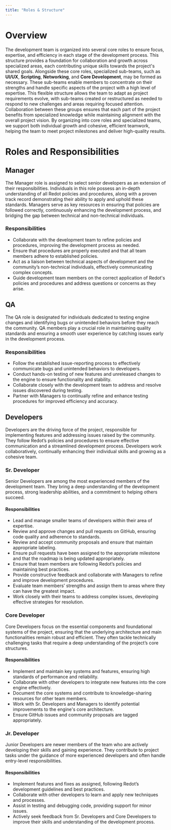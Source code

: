 ```yaml
---
title: "Roles & Structure"
---
```


# Overview
The development team is organized into several core roles to ensure focus, expertise, and efficiency in each stage of the development process. This structure provides a foundation for collaboration and growth across specialized areas, each contributing unique skills towards the project's shared goals.
Alongside these core roles, specialized sub-teams, such as **UI/UX**, **Scripting**, **Networking**, and **Core Development**, may be formed as necessary. These sub-teams enable members to concentrate on their strengths and handle specific aspects of the project with a high level of expertise.
This flexible structure allows the team to adapt as project requirements evolve, with sub-teams created or restructured as needed to respond to new challenges and areas requiring focused attention. Collaboration between these groups ensures that each part of the project benefits from specialized knowledge while maintaining alignment with the overall project vision.
By organizing into core roles and specialized teams, we support both individual growth and cohesive, efficient teamwork, helping the team to meet project milestones and deliver high-quality results.

# Roles and Responsibilities

## Manager
The  Manager role is assigned to select senior developers as an extension of their responsibilities. Individuals in this role possess an in-depth understanding of all Redot policies and procedures, along with a proven track record demonstrating their ability to apply and uphold these standards.  Managers serve as key resources in ensuring that policies are followed correctly, continuously enhancing the development process, and bridging the gap between technical and non-technical individuals.

### Responsibilities
* Collaborate with the development team to refine policies and procedures, improving the development process as needed.
* Ensure that procedures are properly executed and that all team members adhere to established policies.
* Act as a liaison between technical aspects of development and the community’s non-technical individuals, effectively communicating complex concepts.
* Guide development team members on the correct application of Redot's policies and procedures and address questions or concerns as they arise.


## QA
The  QA role is designated for individuals dedicated to testing engine changes and identifying bugs or unintended behaviors before they reach the community.  QA members play a crucial role in maintaining quality standards and ensuring a smooth user experience by catching issues early in the development process.

### Responsibilities
* Follow the established issue-reporting process to effectively communicate bugs and unintended behaviors to developers.
* Conduct hands-on testing of new features and unreleased changes to the engine to ensure functionality and stability.
* Collaborate closely with the development team to address and resolve issues discovered during testing.
* Partner with  Managers to continually refine and enhance testing procedures for improved efficiency and accuracy.

## Developers
Developers are the driving force of the project, responsible for implementing features and addressing issues raised by the community. They follow Redot’s policies and procedures to ensure effective communication and a streamlined development process. Developers work collaboratively, continually enhancing their individual skills and growing as a cohesive team.

### Sr. Developer
Senior Developers are among the most experienced members of the development team. They bring a deep understanding of the development process, strong leadership abilities, and a commitment to helping others succeed.

#### Responsibilities
* Lead and manage smaller teams of developers within their area of expertise.
* Review and approve changes and pull requests on GitHub, ensuring code quality and adherence to standards.
* Review and accept community proposals and ensure that maintain appropriate labeling.
* Ensure pull requests have been assigned to the appropriate milestone and that the roadmap is being updated appropriately.
* Ensure that team members are following Redot’s policies and maintaining best practices.
* Provide constructive feedback and collaborate with  Managers to refine and improve development procedures.
* Evaluate team members’ strengths and assign them to areas where they can have the greatest impact.
* Work closely with their teams to address complex issues, developing effective strategies for resolution.

### Core Developer
Core Developers focus on the essential components and foundational systems of the project, ensuring that the underlying architecture and main functionalities remain robust and efficient. They often tackle technically challenging tasks that require a deep understanding of the project’s core structures.

#### Responsibilities
* Implement and maintain key systems and features, ensuring high standards of performance and reliability.
* Collaborate with other developers to integrate new features into the core engine effectively.
* Document the core systems and contribute to knowledge-sharing resources for other team members.
* Work with Sr. Developers and  Managers to identify potential improvements to the engine's core architecture.
* Ensure GitHub issues and community proposals are tagged appropriately.

### Jr. Developer
Junior Developers are newer members of the team who are actively developing their skills and gaining experience. They contribute to project tasks under the guidance of more experienced developers and often handle entry-level responsibilities.

#### Responsibilities
* Implement features and fixes as assigned, following Redot’s development guidelines and best practices.
* Collaborate with other developers to learn and apply new techniques and processes.
* Assist in testing and debugging code, providing support for minor issues.
* Actively seek feedback from Sr. Developers and Core Developers to improve their skills and understanding of the development process.

